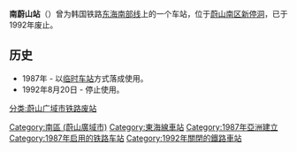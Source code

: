 {{朝鮮半島車站資訊
|公司色 = black
|文字色 = 
|站名 = 南蔚山站
|圖片 = 
|pxl = 
|圖片說明 =
|前一站 = [[达里站|达里]]
|前一站距離 = 
|後一站距離 = 
|後一站 = [[太和江站|太和江]]
|諺文 = 남울산역
|朝鮮漢字 = 南蔚山驛
|文觀部式 = Namulsan-yeok
|馬-賴式 = Namulsan-yŏk
|副站名 = 
|車站編號 = 
|停站路線數 = 
|所屬公司 = [[大韩民国铁道厅|大韩民国铁道厅]]
|所屬路線 = [[东海南部线|东海南部线]]
|距離 = 
|起點站 = [[釜山镇站_(韩国铁道公社)|釜山镇]]
|所在地 =[[蔚山|蔚山]][[南区_(蔚山)|南区]][[新停洞|新停洞]]
|車站構造 = 地面车站
|月台配置 = 
|啟用年月日 = 1987年
|廢站年月日 = 1992年8月20日
|上下車人次 = 
|統計年度 = 
|轉車 = 
|備註 = 
|全寬備註 = 
}}

'''南蔚山站'''（{{kor|諺=남울산역|漢=南蔚山驛|羅=Namulsan yeok|f=y}}）曾为韩国铁路[[东海南部线|东海南部线]]上的一个车站，位于[[蔚山|蔚山]][[南区_(蔚山)|南区]][[新停洞|新停洞]]，已于1992年废止。

== 历史 ==
*1987年 - 以[[临时车站|临时车站]]方式落成使用。
*1992年8月20日 - 停止使用。

{{东海线}}

[[分类:蔚山广域市铁路废站|分类:蔚山广域市铁路废站]]
[[Category:南區_(蔚山廣域市)|Category:南區 (蔚山廣域市)]]
[[Category:東海線車站|Category:東海線車站]]
[[Category:1987年亞洲建立|Category:1987年亞洲建立]]
[[Category:1987年启用的铁路车站|Category:1987年启用的铁路车站]]
[[Category:1992年關閉的鐵路車站|Category:1992年關閉的鐵路車站]]